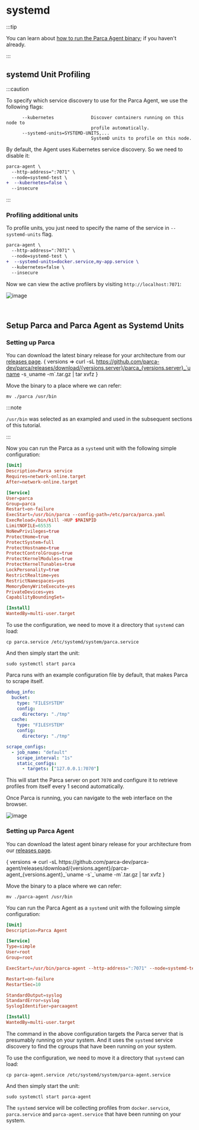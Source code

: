 # systemd


:::tip

You can learn about [how to run the Parca Agent binary](/docs/agent-binary); if you haven't already.

:::


## systemd Unit Profiling

:::caution

To specify which service discovery to use for the Parca Agent, we use the following flags:

```shell
      --kubernetes              Discover containers running on this node to
                                profile automatically.
      --systemd-units=SYSTEMD-UNITS,...
                                SystemD units to profile on this node.
```

By default, the Agent uses Kubernetes service discovery. So we need to disable it:

```diff
parca-agent \
  --http-address=":7071" \
  --node=systemd-test \
+  --kubernetes=false \
  --insecure
```
:::

### Profiling additional units

To profile units, you just need to specify the name of the service in `--systemd-units` flag.
```diff
parca-agent \
  --http-address=":7071" \
  --node=systemd-test \
+  --systemd-units=docker.service,my-app.service \
  --kubernetes=false \
  --insecure
```

Now we can view the active profilers by visiting `http://localhost:7071`:
 <BrowserWindow>

 ![image](../static/img/tutorial/systemd_active_profilers.png)

 </BrowserWindow>

 <br/>

## Setup Parca and Parca Agent as Systemd Units

### Setting up Parca

You can download the latest binary release for your architecture from our [releases page](https://github.com/parca-dev/parca/releases).
<WithVersions language="bash">
  { versions =>
    <CodeBlock className="language-bash">
      curl -sL https://github.com/parca-dev/parca/releases/download/{versions.server}/parca_{versions.server}_`uname -s`_`uname -m`.tar.gz | tar xvfz
    </CodeBlock>
  }
</WithVersions>

Move the binary to a place where we can refer:
```shell
mv ./parca /usr/bin
```

:::note

`/usr/bin` was selected as an exampled and used in the subsequent sections of this tutorial.

:::

Now you can run the Parca as a `systemd` unit with the following simple configuration:
```toml
[Unit]
Description=Parca service
Requires=network-online.target
After=network-online.target

[Service]
User=parca
Group=parca
Restart=on-failure
ExecStart=/usr/bin/parca --config-path=/etc/parca/parca.yaml
ExecReload=/bin/kill -HUP $MAINPID
LimitNOFILE=65535
NoNewPrivileges=true
ProtectHome=true
ProtectSystem=full
ProtectHostname=true
ProtectControlGroups=true
ProtectKernelModules=true
ProtectKernelTunables=true
LockPersonality=true
RestrictRealtime=yes
RestrictNamespaces=yes
MemoryDenyWriteExecute=yes
PrivateDevices=yes
CapabilityBoundingSet=

[Install]
WantedBy=multi-user.target
```

To use the configuration, we need to move it a directory that `systemd` can load:
```shell
cp parca.service /etc/systemd/system/parca.service
```

And then simply start the unit:
```shell
sudo systemctl start parca
```

Parca runs with an example configuration file by default, that makes Parca to scrape itself.

```yaml
debug_info:
  bucket:
    type: "FILESYSTEM"
    config:
      directory: "./tmp"
  cache:
    type: "FILESYSTEM"
    config:
      directory: "./tmp"

scrape_configs:
  - job_name: "default"
    scrape_interval: "1s"
    static_configs:
      - targets: ["127.0.0.1:7070"]
```

This will start the Parca server on port `7070` and configure it to retrieve profiles from itself every 1 second automatically.

Once Parca is running, you can navigate to the web interface on the browser.

<BrowserWindow>

![image](https://user-images.githubusercontent.com/8681572/133893063-8cc9fc8a-4d55-431d-80fc-6a2fe8de7019.png)

</BrowserWindow>

### Setting up Parca Agent

You can download the latest agent binary release for your architecture from our [releases page](https://github.com/parca-dev/parca-agent/releases).

<WithVersions language="bash">
  { versions =>
    <CodeBlock className="language-bash">
      curl -sL https://github.com/parca-dev/parca-agent/releases/download/{versions.agent}/parca-agent_{versions.agent}_`uname -s`_`uname -m`.tar.gz | tar xvfz
    </CodeBlock>
  }
</WithVersions>

Move the binary to a place where we can refer:
```shell
mv ./parca-agent /usr/bin
```

You can run the Parca Agent as a `systemd` unit with the following simple configuration:
```toml
[Unit]
Description=Parca Agent

[Service]
Type=simple
User=root
Group=root

ExecStart=/usr/bin/parca-agent --http-address=":7071" --node=systemd-test --systemd-units=docker.service,parca.service,parca-agent.service --kubernetes=false --store-address=localhost:7070 --insecure

Restart=on-failure
RestartSec=10

StandardOutput=syslog
StandardError=syslog
SyslogIdentifier=parcaagent

[Install]
WantedBy=multi-user.target
```

The command in the above configuration targets the Parca server that is presumably running on your system. And it uses the `systemd` service discovery to find the cgroups that have been running on your system.

To use the configuration, we need to move it a directory that `systemd` can load:
```shell
cp parca-agent.service /etc/systemd/system/parca-agent.service
```

And then simply start the unit:
```shell
sudo systemctl start parca-agent
```

The `systemd` service will be collecting profiles from `docker.service`, `parca.service` and `parca-agent.service` that have been running on your system.
